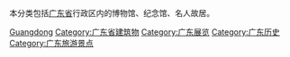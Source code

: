 {{Catnav|頁面分類|各種主題的頁面分類|依中国各省来作的分类|中国各省文化|广东文化}}

本分类包括[[广东省|广东省]]行政区内的博物馆、纪念馆、名人故居。

[[Category:中国各省博物馆|Guangdong]]
[[Category:广东省建筑物|Category:广东省建筑物]]
[[Category:广东展览‎|Category:广东展览‎]]
[[Category:广东历史|Category:广东历史]]
[[Category:广东旅游景点|Category:广东旅游景点]]